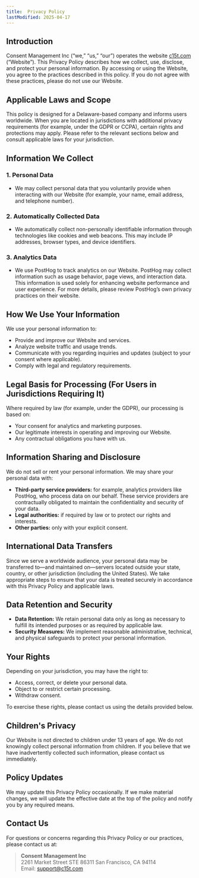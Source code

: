 ```yaml
---
title:  Privacy Policy
lastModified: 2025-04-17
---
```


## Introduction

Consent Management Inc (“we,” “us,” “our”) operates the website [c15t.com](https://c15t.com) (“Website”). This Privacy Policy describes how we collect, use, disclose, and protect your personal information. By accessing or using the Website, you agree to the practices described in this policy. If you do not agree with these practices, please do not use our Website.

## Applicable Laws and Scope

This policy is designed for a Delaware-based company and informs users worldwide. When you are located in jurisdictions with additional privacy requirements (for example, under the GDPR or CCPA), certain rights and protections may apply. Please refer to the relevant sections below and consult applicable laws for your jurisdiction.

## Information We Collect

### 1. Personal Data

- We may collect personal data that you voluntarily provide when interacting with our Website (for example, your name, email address, and telephone number).

### 2. Automatically Collected Data

- We automatically collect non-personally identifiable information through technologies like cookies and web beacons. This may include IP addresses, browser types, and device identifiers.

### 3. Analytics Data

- We use PostHog to track analytics on our Website. PostHog may collect information such as usage behavior, page views, and interaction data. This information is used solely for enhancing website performance and user experience. For more details, please review PostHog’s own privacy practices on their website.

## How We Use Your Information

We use your personal information to:

- Provide and improve our Website and services.
- Analyze website traffic and usage trends.
- Communicate with you regarding inquiries and updates (subject to your consent where applicable).
- Comply with legal and regulatory requirements.

## Legal Basis for Processing (For Users in Jurisdictions Requiring It)

Where required by law (for example, under the GDPR), our processing is based on:

- Your consent for analytics and marketing purposes.
- Our legitimate interests in operating and improving our Website.
- Any contractual obligations you have with us.

## Information Sharing and Disclosure

We do not sell or rent your personal information. We may share your personal data with:

- **Third-party service providers:** for example, analytics providers like PostHog, who process data on our behalf. These service providers are contractually obligated to maintain the confidentiality and security of your data.
- **Legal authorities:** if required by law or to protect our rights and interests.
- **Other parties:** only with your explicit consent.

## International Data Transfers

Since we serve a worldwide audience, your personal data may be transferred to—and maintained on—servers located outside your state, country, or other jurisdiction (including the United States). We take appropriate steps to ensure that your data is treated securely in accordance with this Privacy Policy and applicable laws.

## Data Retention and Security

- **Data Retention:** We retain personal data only as long as necessary to fulfill its intended purposes or as required by applicable law.
- **Security Measures:** We implement reasonable administrative, technical, and physical safeguards to protect your personal information.

## Your Rights

Depending on your jurisdiction, you may have the right to:

- Access, correct, or delete your personal data.
- Object to or restrict certain processing.
- Withdraw consent.

To exercise these rights, please contact us using the details provided below.

## Children's Privacy

Our Website is not directed to children under 13 years of age. We do not knowingly collect personal information from children. If you believe that we have inadvertently collected such information, please contact us immediately.

## Policy Updates

We may update this Privacy Policy occasionally. If we make material changes, we will update the effective date at the top of the policy and notify you by any required means.

## Contact Us

For questions or concerns regarding this Privacy Policy or our practices, please contact us at:

> **Consent Management Inc**  
> 2261 Market Street STE 86311 
> San Francisco, CA 94114  
> Email: support@c15t.com  